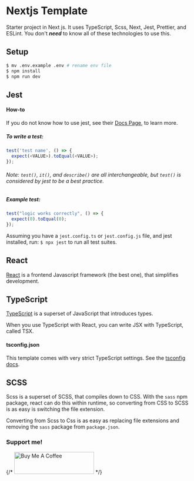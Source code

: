 
# Nextjs Template

Starter project in Next js. It uses TypeScript, Scss, Next, Jest, Prettier, and
ESLint. You don't **_need_** to know all of these technologies to use this.

## Setup

```bash
$ mv .env.example .env # rename env file
$ npm install
$ npm run dev
```

## Jest

#### How-to

If you do not know how to use jest, see their
[Docs Page](https://jestjs.io/docs/getting-started), to learn more.

##### To write a test:

```ts
test('test name', () => {
  expect(<VALUE>).toEqual(<VALUE>);
});
```

###### Note: `test()`, `it()`, and `describe()` are all interchangeable, but `test()` is considered by jest to be a best practice.

##### Example test:

```ts
test("logic works correctly", () => {
  expect(0).toEqual(0);
});
```

Assuming you have a `jest.config.ts` or `jest.config.js` file, and jest
installed, run: `$ npx jest` to run all test suites.

## React

[React](https://github.com/facebook/react) is a frontend Javascript framework
(the best one), that simplifies development.

## TypeScript

[TypeScript](https://github.com/microsoft/TypeScript) is a superset of
JavaScript that introduces types.

When you use TypeScript with React, you can write JSX with TypeScript, called
TSX.

#### tsconfig.json

This template comes with very strict TypeScript settings. See the
[tsconfig docs](https://www.typescriptlang.org/docs/handbook/tsconfig-json.html).

## SCSS

Scss is a superset of SCSS, that compiles down to CSS. With the `sass` npm
package, react can do this within runtime, so converting from CSS to SCSS is as
easy is switching the file extension.

Converting from Scss to Css is as easy as replacing file extensions and removing
the `sass` package from `package.json`.

### Support me!

{/* <a href="https://www.buymeacoffee.com/cooperrunyE" target="_blank"><img src="https://cdn.buymeacoffee.com/buttons/v2/default-yellow.png" alt="Buy Me A Coffee" style="height: 60px !important;width: 217px !important;" ></a> */}

